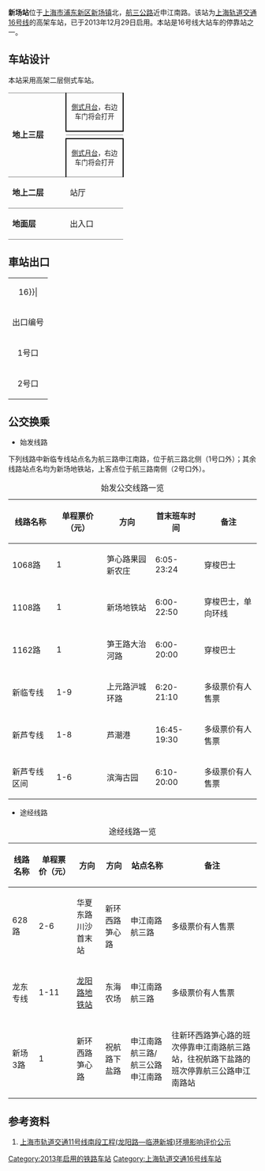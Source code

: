 {{noteTA
|G1=Railway}}
{{Infobox station
| name = 新场
| eng_name = Xinchang
| symbol_right = 
| linecolour = {{上海地铁颜色|16|yes}}
| image = Xinchang Station 20140318 180044.jpg
| caption = 新场站外观
| other_name = 
| country = {{PRC}}
| borough = [[上海市|上海市]][[浦东新区|浦东新区]][[新场镇_(上海市)|新场镇]]
| address = [[航三公路|航三公路]]
| coordinates = {{coord|31.04780|N|121.64469|E|type:railwaystation}}
| elevation = 
| owned = [[上海申通地铁集团|上海申通地铁集团]]
| operator = [[上海地铁|上海地铁]]
| lines = {{上海地铁线路名|16|SL}}
| distance = 
| platform = 2個[[側式月台|側式月台]]
| tracks = 2条
| bus_routes = 
| bus_stands = 
| connections = 
| structure = 地上车站
| hall = 地上站厅
| depth = 
| levels = 
| interchange = 
| exits = 2个
| architect = 
| architectural_style = 
| colour = 
| type = 
| status = 运营中
| code = 
| classification = 
| website = 
| built = 
| opened = {{Start date|2013|12|29|df=y}}
| closed = 
| former = 
| pass_year = 
| passengers = 
| pass_system = 
| pass_rank = 
| mpassengers = 
| trains = 
| station_hours = 
| hours = 
| first = 往{{上海地铁起讫站|16|L}}：6:00<br/>往{{上海地铁起讫站|16|R}}：6:13
| last = 往{{上海地铁起讫站|16|L}}：23:09<br/>往{{上海地铁起讫站|16|R}}：23:02
| adjacent = {{Adjacent stations|system=上海地铁|line=16|left=航头东|right=野生动物园}}
| route_map = {{Routemap|inline=yes|map=
uSTRf\uSTRg~~ ~~往{{站|航头东}}
uABZg2\uSTR+c3
uSTR+c1\uABZg+4
uSTR+BSr\uSTR+BSl
uSTR+BSr\uSTR+BSl
uSTRf\uSTRg~~ ~~往{{站|野生动物园}}
}}
}}
'''新场站'''位于[[上海市|上海市]][[浦东新区|浦东新区]][[新场镇_(上海市)|新场镇]]北，[[航三公路|航三公路]]近申江南路。该站为[[上海轨道交通16号线|上海轨道交通16号线]]的高架车站，已于2013年12月29日启用。本站是16号线大站车的停靠站之一。

==车站设计==
本站采用高架二层侧式车站。
{|cellspacing=0 cellpadding=3
|style="border-top:solid 1px gray;border-bottom:solid 1px gray;" rowspan=4 width=100|'''地上三层'''
|style="border-top:solid 1px gray;border-right:solid 2px black;border-left:solid 2px black;border-bottom:solid 2px black;" colspan=2|<center><small>[[側式月台|側式月台]]，右边车门将会打开</small></center>
|-
|style="border-bottom:solid 1px gray;" width=100|{{arrow|L}}
|style="border-bottom:solid 1px gray;" width=350|{{上海地铁线路名|16}}往{{站|龙阳路}}<small>（{{站|航头东}}）</small>
|-
|
|{{split text|{{上海地铁线路名|16}}往{{站|滴水湖}}<small>（{{站|野生动物园}}）</small>|{{arrow|R}}}}
|-
|style="border-top:solid 2px black;border-right:solid 2px black;border-left:solid 2px black;border-bottom:solid 1px gray;" colspan=2|<center><small>[[側式月台|側式月台]]，右边车门将会打开</small></center>
|-
|style="border-bottom:solid 1px gray;"|'''地上二层'''
|style="border-bottom:solid 1px gray;"|站厅
|style="border-bottom:solid 1px gray;"|票务服务、自动售票机、人工服务台
|-
|style="border-bottom:solid 1px gray;"|'''地面层'''
|style="border-bottom:solid 1px gray;"|出入口
|style="border-bottom:solid 1px gray;"|1-2出入口
|}

== 車站出口 ==
{| class="wikitable"
|colspan=4 align="center" bgcolor={{上海地铁颜色|16}}|
|-
! 出口编号 !! 建议前往目的地 !! 照片
|-
| 1号口 || ||
|-
| 2号口 || ||
|}

==公交换乘==
*始发线路
下列线路中新临专线站点名为航三路申江南路，位于航三路北侧（1号口外）；其余线路站点名均为新场地铁站，上客点位于航三路南侧（2号口外）。
{| class="wikitable sortable"
|+ 始发公交线路一览
|-
! 线路名称 !! 单程票价（元） !! 方向 !! 首末班车时间 !! 备注
|-
| 1068路 || 1 || 笋心路果园新农庄 || 6:05-23:24 || 穿梭巴士
|-
| 1108路 || 1 || 新场地铁站 || 6:00-22:50 || 穿梭巴士，单向环线
|-
| 1162路 || 1 || 笋王路大治河路 || 6:00-20:00 || 穿梭巴士
|-
| 新临专线 || 1-9 || 上元路沪城环路 || 6:20-21:10 || 多级票价有人售票
|-
| 新芦专线 || 1-8 || 芦潮港 || 16:45-19:30 || 多级票价有人售票
|-
| 新芦专线区间 || 1-6 || 滨海古园 || 6:10-20:00 || 多级票价有人售票
|}

*途经线路
{| class="wikitable sortable"
|+ 途经线路一览
|-
! 线路名称 !! 单程票价（元） !! 方向 !! 方向 !! 站点名称 !! 备注
|-
| 628路 || 2-6 || 华夏东路川沙首末站 || 新环西路笋心路 || 申江南路航三路 || 多级票价有人售票
|-
| 龙东专线 || 1-11 || [[龙阳路站|龙阳路地铁站]] || 东海农场 || 申江南路航三路 || 多级票价有人售票
|-
| 新场3路 || 1 || 新环西路笋心路 || 祝航路下盐路 || 申江南路航三路/航三公路申江南路 || 往新环西路笋心路的班次停靠申江南路航三路站，往祝航路下盐路的班次停靠航三公路申江南路站
|}

==参考资料==
#[https://web.archive.org/web/20090405170640/http://www.envir.gov.cn/info/2008/2008515772.htm 上海市轨道交通11号线南段工程(龙阳路—临港新城)环境影响评价公示]

{{commonscat|Xinchang Station}}
{{上海轨道交通16号线车站}}

[[Category:2013年启用的铁路车站|Category:2013年启用的铁路车站]]
[[Category:上海轨道交通16号线车站|Category:上海轨道交通16号线车站]]